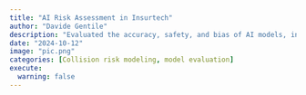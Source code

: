 ```yaml
---
title: "AI Risk Assessment in Insurtech"
author: "Davide Gentile"
description: "Evaluated the accuracy, safety, and bias of AI models, including red-teaming customer service language models used by a telecom company with 16M+ users."
date: "2024-10-12"
image: "pic.png"
categories: [Collision risk modeling, model evaluation]
execute:
  warning: false
---
```

